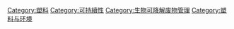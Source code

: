 {{catmore|生物可分解塑膠}}
[[Category:塑料|Category:塑料]]
[[Category:可持續性|Category:可持續性]]
[[Category:生物可降解废物管理|Category:生物可降解废物管理]]
[[Category:塑料与环境|Category:塑料与环境]]
